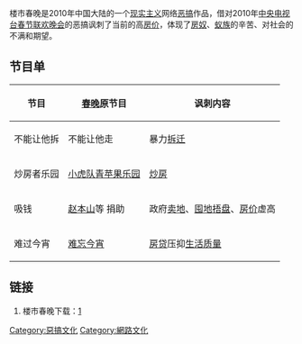 楼市春晚是2010年中国大陆的一个[[现实主义|现实主义]]网络[[恶搞|恶搞]]作品，借对2010年[[中央电视台春节联欢晚会|中央电视台春节联欢晚会]]的恶搞讽刺了当前的高[[房价|房价]]，体现了[[房奴|房奴]]、[[蚁族|蚁族]]的辛苦、对社会的不满和期望。
==节目单==
{| class="wikitable" border="1"
|-
!  节目
!  [[春晚|春晚]]原节目
!  讽刺内容
|-
!  不能让他拆
|  不能让他走
|  暴力[[拆迁|拆迁]]
|-
!  炒房者乐园
|  [[小虎队|小虎队]][[青苹果乐园|青苹果乐园]]
|  [[炒房|炒房]]
|- 
!  吸钱
|  [[赵本山|赵本山]]等 捐助
|  政府[[卖地|卖地]]、[[囤地|囤地]][[捂盘|捂盘]]、[[房价|房价]]虚高
|- 
!  难过今宵
|  [[难忘今宵|难忘今宵]]
|  [[房贷|房贷]]压抑[[生活质量|生活质量]]
|}

==链接==
# 楼市春晚下载：[http://www.mofile.com/pickup/h0nkd5922k7yak2/] {{Wayback|url=http://www.mofile.com/pickup/h0nkd5922k7yak2/ |date=20100306132143 }}
<references />

[[Category:惡搞文化|Category:惡搞文化]]
[[Category:網路文化|Category:網路文化]]